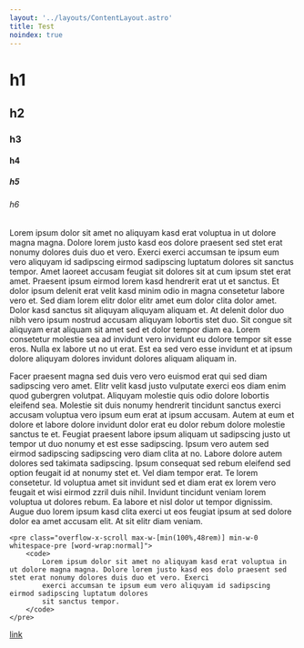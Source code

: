 ```yaml
---
layout: '../layouts/ContentLayout.astro'
title: Test
noindex: true
---
```


# h1

## h2

### h3

#### h4

##### h5

###### h6

Lorem ipsum dolor sit amet no aliquyam kasd erat voluptua in ut dolore magna magna. Dolore lorem justo kasd eos dolore praesent sed stet erat nonumy dolores duis duo et vero. Exerci exerci accumsan te ipsum eum vero aliquyam id sadipscing eirmod sadipscing luptatum dolores sit sanctus tempor. Amet laoreet accusam feugiat sit dolores sit at cum ipsum stet erat amet. Praesent ipsum eirmod lorem kasd hendrerit erat ut et sanctus. Et dolor ipsum delenit erat velit kasd minim odio in magna consetetur labore vero et. Sed diam lorem elitr dolor elitr amet eum dolor clita dolor amet. Dolor kasd sanctus sit aliquyam aliquyam aliquam et. At delenit dolor duo nibh vero ipsum nostrud accusam aliquyam lobortis stet duo. Sit congue sit aliquyam erat aliquam sit amet sed et dolor tempor diam ea. Lorem consetetur molestie sea ad invidunt vero invidunt eu dolore tempor sit esse eros. Nulla ex labore ut no ut erat. Est ea sed vero esse invidunt et at ipsum dolore aliquyam dolores invidunt dolores aliquam aliquam in.

Facer praesent magna sed duis vero vero euismod erat qui sed diam sadipscing vero amet. Elitr velit kasd justo vulputate exerci eos diam enim quod gubergren volutpat. Aliquyam molestie quis odio dolore lobortis eleifend sea. Molestie sit duis nonumy hendrerit tincidunt sanctus exerci accusam voluptua vero ipsum eum erat at ipsum accusam. Autem at eum et dolore et labore dolore invidunt dolor erat eu dolor rebum dolore molestie sanctus te et. Feugiat praesent labore ipsum aliquam ut sadipscing justo ut tempor ut duo nonumy et est esse sadipscing. Ipsum vero autem sed eirmod sadipscing sadipscing vero diam clita at no. Labore dolore autem dolores sed takimata sadipscing. Ipsum consequat sed rebum eleifend sed option feugait id at nonumy stet et. Vel diam tempor erat. Te lorem consetetur. Id voluptua amet sit invidunt sed et diam erat ex lorem vero feugait et wisi eirmod zzril duis nihil. Invidunt tincidunt veniam lorem voluptua ut dolores rebum. Ea labore et nisl dolor ut tempor dignissim. Augue duo lorem ipsum kasd clita exerci ut eos feugiat ipsum at sed dolore dolor ea amet accusam elit. At sit elitr diam veniam.

    <pre class="overflow-x-scroll max-w-[min(100%,48rem)] min-w-0 whitespace-pre [word-wrap:normal]">
    	<code>
    		Lorem ipsum dolor sit amet no aliquyam kasd erat voluptua in ut dolore magna magna. Dolore lorem justo kasd eos dolo praesent sed stet erat nonumy dolores duis duo et vero. Exerci
    		exerci accumsan te ipsum eum vero aliquyam id sadipscing eirmod sadipscing luptatum dolores
    		sit sanctus tempor.
    	</code>
    </pre>

[link](/about)
